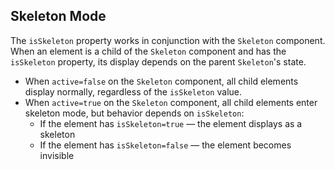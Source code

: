 ## Skeleton Mode

The `isSkeleton` property works in conjunction with the `Skeleton` component. When an element is a child of the `Skeleton` component and has the `isSkeleton` property, its display depends on the parent `Skeleton`'s state.

- When `active=false` on the `Skeleton` component, all child elements display normally, regardless of the `isSkeleton` value.
- When `active=true` on the `Skeleton` component, all child elements enter skeleton mode, but behavior depends on `isSkeleton`:
  - If the element has `isSkeleton=true` — the element displays as a skeleton
  - If the element has `isSkeleton=false` — the element becomes invisible
